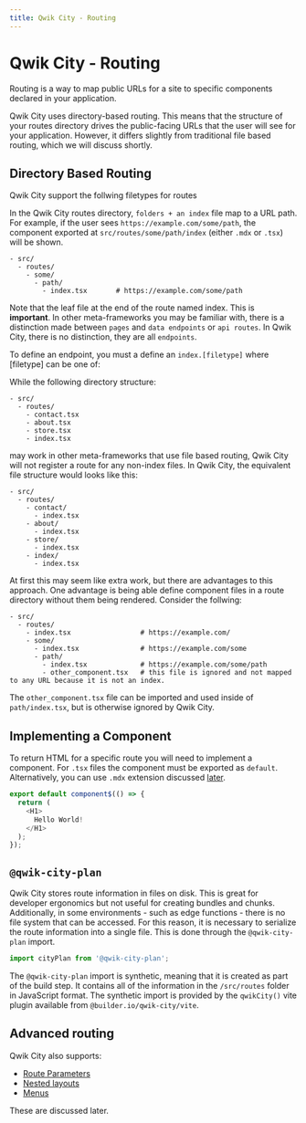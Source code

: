 ```yaml
---
title: Qwik City - Routing
---
```


# Qwik City - Routing

Routing is a way to map public URLs for a site to specific components declared in your application. 

Qwik City uses directory-based routing. This means that the structure of your routes directory drives the public-facing URLs that the user will see for your application. However, it differs slightly from traditional file based routing, which we will discuss shortly.


## Directory Based Routing

Qwik City support the follwing filetypes for routes

In the Qwik City routes directory, `folders + an index` file map to a URL path. For example, if the user sees `https://example.com/some/path`, the component exported at `src/routes/some/path/index` (either `.mdx` or `.tsx`) will be shown.

```
- src/
  - routes/
    - some/
      - path/
        - index.tsx       # https://example.com/some/path
```

Note that the leaf file at the end of the route named index. This is **important**. In other meta-frameworks you may be familiar with, there is a distinction made between `pages` and `data endpoints` or `api routes`. In Qwik City, there is no distinction, they are all `endpoints`. 

To define an endpoint, you must a define an `index.[filetype]` where [filetype] can be one of:

While the following directory structure: 

```
- src/
  - routes/
    - contact.tsx
    - about.tsx
    - store.tsx
    - index.tsx
```

may work in other meta-frameworks that use file based routing, Qwik City will not register a route for any non-index files. In Qwik City, the equivalent file structure would looks like this:

```
- src/
  - routes/
    - contact/
      - index.tsx
    - about/
      - index.tsx
    - store/
      - index.tsx
    - index/
      - index.tsx
```

At first this may seem like extra work, but there are advantages to this approach. One advantage is being able define component files in a route directory without them being rendered. Consider the follwing:

```
- src/
  - routes/
    - index.tsx                 # https://example.com/
    - some/           
      - index.tsx               # https://example.com/some
      - path/
        - index.tsx             # https://example.com/some/path
        - other_component.tsx   # this file is ignored and not mapped to any URL because it is not an index.
```

The `other_component.tsx` file can be imported and used inside of `path/index.tsx`, but is otherwise ignored by Qwik City.

## Implementing a Component

To return HTML for a specific route you will need to implement a component. For `.tsx` files the component must be exported as `default`. Alternatively, you can use `.mdx` extension discussed [later](/qwikcity/content/mdx).

```typescript
export default component$(() => {
  return (
    <H1>
      Hello World!
    </H1>
  );
});
```

## `@qwik-city-plan`

Qwik City stores route information in files on disk. This is great for developer ergonomics but not useful for creating bundles and chunks. Additionally, in some environments - such as edge functions - there is no file system that can be accessed. For this reason, it is necessary to serialize the route information into a single file. This is done through the `@qwik-city-plan` import.

```typescript
import cityPlan from '@qwik-city-plan';
```

The `@qwik-city-plan` import is synthetic, meaning that it is created as part of the build step. It contains all of the information in the `/src/routes` folder in JavaScript format. The synthetic import is provided by the `qwikCity()` vite plugin available from `@builder.io/qwik-city/vite`.

## Advanced routing

Qwik City also supports:
- [Route Parameters](/qwikcity/routing/route-parameters)
- [Nested layouts](/qwikcity/layout/overview)
- [Menus](/qwikcity/content/menu)

These are discussed later.